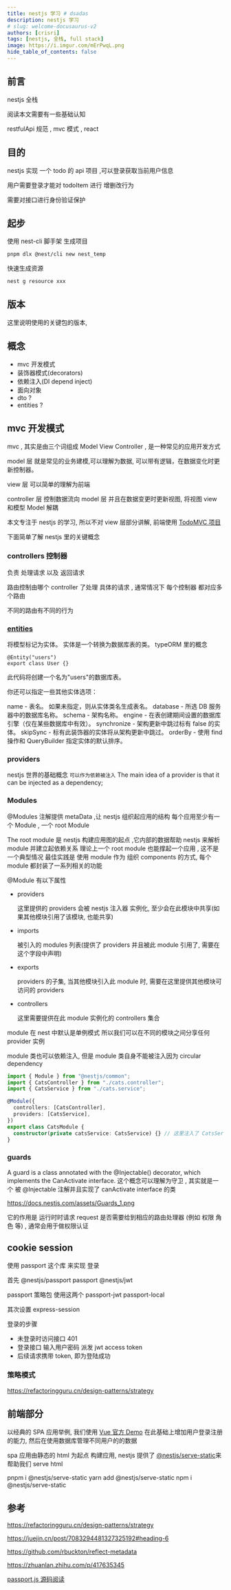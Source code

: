 ```yaml
---
title: nestjs 学习 # dsadas
description: nestjs 学习
# slug: welcome-docusaurus-v2
authors: [crisri]
tags: [nestjs, 全栈, full stack]
image: https://i.imgur.com/mErPwqL.png
hide_table_of_contents: false
---
```


## 前言

nestjs 全栈

阅读本文需要有一些基础认知

restfulApi 规范 , mvc 模式 , react

## 目的

nestjs 实现 一个 todo 的 api 项目 ,可以登录获取当前用户信息

用户需要登录才能对 todoItem 进行 增删改行为

需要对接口进行身份验证保护

## 起步

使用 nest-cli 脚手架 生成项目

```bash
pnpm dlx @nest/cli new nest_temp
```

快速生成资源

```bash
nest g resource xxx
```

## 版本

这里说明使用的关键包的版本,

## 概念

- mvc 开发模式
- 装饰器模式(decorators)
- 依赖注入(DI depend inject)
- 面向对象
- dto ?
- entities ?

## mvc 开发模式

mvc , 其实是由三个词组成 Model View Controller , 是一种常见的应用开发方式

model 层 就是常见的业务建模,可以理解为数据, 可以带有逻辑，在数据变化时更新控制器。

view 层 可以简单的理解为前端

controller 层 控制数据流向 model 层 并且在数据变更时更新视图, 将视图 view 和模型 Model 解耦

本文专注于 nestjs 的学习, 所以不对 view 层部分讲解, 前端使用 [TodoMVC 项目](https://github.com/tastejs/todomvc)

下面简单了解 nestjs 里的关键概念

### controllers 控制器

负责 处理请求 以及 返回请求

路由控制由哪个 controller 了处理 具体的请求 , 通常情况下 每个控制器 都对应多个路由

不同的路由有不同的行为

### [entities](https://typeorm.bootcss.com/entities)

将模型标记为实体。 实体是一个转换为数据库表的类。
typeORM 里的概念

```
@Entity("users")
export class User {}
```

此代码将创建一个名为"users"的数据库表。

你还可以指定一些其他实体选项：

name - 表名。 如果未指定，则从实体类名生成表名。
database - 所选 DB 服务器中的数据库名称。
schema - 架构名称。
engine - 在表创建期间设置的数据库引擎（仅在某些数据库中有效）。
synchronize - 架构更新中跳过标有 false 的实体。
skipSync - 标有此装饰器的实体将从架构更新中跳过。
orderBy - 使用 find 操作和 QueryBuilder 指定实体的默认排序。

### providers

nestjs 世界的基础概念 `可以作为依赖被注入`
The main idea of a provider is that it can be injected as a dependency;

### Modules

@Modules 注解提供 metaData ,让 nestjs 组织起应用的结构
每个应用至少有一个 Module , 一个 root Module

The root module 是 nestjs 构建应用图的起点 ,它内部的数据帮助 nestjs 来解析 module 并建立起依赖关系
理论上一个 root module 也能撑起一个应用 , 这不是一个典型情况
最佳实践是 使用 module 作为 组织 components 的方式, 每个 module 都封装了一系列相关的功能

@Module 有以下属性

- providers

  这里提供的 providers 会被 nestjs 注入器 实例化, 至少会在此模块中共享(如果其他模块引用了该模块, 也能共享)

- imports

  被引入的 modules 列表(提供了 providers 并且被此 module 引用了, 需要在这个字段中声明)

- exports

  providers 的子集, 当其他模块引入此 module 时, 需要在这里提供其他模块可访问的 providers

- controllers

  这里需要提供在此 module 实例化的 controllers 集合

module 在 nest 中默认是单例模式 所以我们可以在不同的模块之间分享任何 provider 实例

module 类也可以依赖注入, 但是 module 类自身不能被注入因为 circular dependency

```ts
import { Module } from "@nestjs/common";
import { CatsController } from "./cats.controller";
import { CatsService } from "./cats.service";

@Module({
  controllers: [CatsController],
  providers: [CatsService],
})
export class CatsModule {
  constructor(private catsService: CatsService) {} // 这里注入了 CatsService
}
```

### guards

A guard is a class annotated with the @Injectable() decorator, which implements the CanActivate interface.
这个概念可以理解为守卫 , 其实就是一个 被 @Injectable 注解并且实现了 canActivate interface 的类

https://docs.nestjs.com/assets/Guards_1.png

它的作用是 运行时时请求 request 是否需要给到相应的路由处理器 (例如 权限 角色 等) , 通常会用于做权限认证

## cookie session

使用 passport 这个库 来实现 登录

首先 @nestjs/passport passport @nestjs/jwt

passport 策略包 使用这两个 passport-jwt passport-local

其次设置 express-session

登录的步骤

- 未登录时访问接口 401
- 登录接口 输入用户密码 派发 jwt access token
- 后续请求携带 token, 即为登陆成功

### 策略模式

https://refactoringguru.cn/design-patterns/strategy

## 前端部分

以经典的 SPA 应用举例, 我们使用 [Vue 官方 Demo](https://cn.vuejs.org/examples/#todomvc) 在此基础上增加用户登录注册的能力, 然后在使用数据库管理不同用户的的数据

spa 应用由静态的 html 为起点 构建应用, nestjs 提供了 [@nestjs/serve-static](https://docs.nestjs.com/recipes/serve-static#serve-static)来帮助我们 serve html




<Tabs>
  <TabItem value="apple" label="pnpm">
    <CodeBlock language="bash">pnpm i @nestjs/serve-static</CodeBlock>
  </TabItem>
  <TabItem value="orange" label="yarn">
        <CodeBlock language="bash">yarn add @nestjs/serve-static</CodeBlock>
  </TabItem>
  <TabItem value="banana" label="npm">
        <CodeBlock language="bash">npm i @nestjs/serve-static</CodeBlock>
  </TabItem>
</Tabs>

## 参考

https://refactoringguru.cn/design-patterns/strategy

https://juejin.cn/post/7083294481327325192#heading-6

https://github.com/rbuckton/reflect-metadata

https://zhuanlan.zhihu.com/p/417635345

[passport.js 源码阅读](https://github.com/web3Liuwentong/Blog/issues/5)

